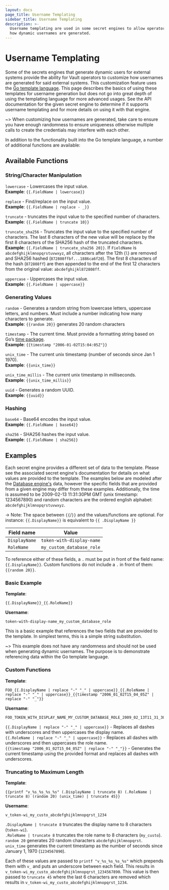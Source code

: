 ```yaml
---
layout: docs
page_title: Username Templating
sidebar_title: Username Templating
description: >-
  Username templating are used in some secret engines to allow operators to define
  how dynamic usernames are generated.
---
```


# Username Templating

Some of the secrets engines that generate dynamic users for external systems provide the ability for Vault operators
to customize how usernames are generated for said external systems. This customization feature uses the
[Go template language](https://golang.org/pkg/text/template/). This page describes the basics of using these templates
for username generation but does not go into great depth of using the templating language for more advanced usages.
See the API documentation for the given secret engine to determine if it supports username templating and for more
details on using it with that engine.

~> When customizing how usernames are generated, take care to ensure you have enough randomness to ensure uniqueness
   otherwise multiple calls to create the credentials may interfere with each other.

In addition to the functionality built into the Go template language, a number of additional functions are available:

## Available Functions

### String/Character Manipulation

`lowercase` - Lowercases the input value.<br/>
**Example**: `{{.FieldName | lowercase}}`

`replace` - Find/replace on the input value.<br/>
**Example**: `{{.FieldName | replace - _}}`

`truncate` - truncates the input value to the specified number of characters.<br/>
**Example**: `{{.FieldName | truncate 10}}`

`truncate_sha256` - Truncates the input value to the specified number of characters. The last 8 characters of the
new value will be replace by the first 8 characters of the SHA256 hash of the truncated characters.<br/>
**Example**: `{{.FieldName | truncate_sha256 20}}`. If `FieldName` is `abcdefghijklmnopqrstuvwxyz`, all characters after
the 12th (`l`) are removed and SHA256 hashed (`872808ffbf...1886ca6f20`).
The first 8 characters of the hash (`872808ff`) are then appended to the end of the first 12 characters from the
original value: `abcdefghijkl872808ff`.

`uppercase` - Uppercases the input value.<br/>
**Example**: `{{.FieldName | uppercase}}`

### Generating Values

`random` - Generates a random string from lowercase letters, uppercase letters, and numbers. Must include a
number indicating how many characters to generate.<br/>
**Example**: `{{random 20}}` generates 20 random characters

`timestamp` - The current time. Must provide a formatting string based on Go’s [time package](https://golang.org/pkg/time/).<br/>
**Example**: `{{timestamp "2006-01-02T15:04:05Z"}}`

`unix_time` - The current unix timestamp (number of seconds since Jan 1 1970).<br/>
**Example**: `{{unix_time}}`

`unix_time_millis` - The current unix timestamp in milliseconds.<br/>
**Example**: `{{unix_time_millis}}`

`uuid` - Generates a random UUID.<br/>
**Example**: `{{uuid}}`

### Hashing

`base64` - Base64 encodes the input value.<br/>
**Example**: `{{.FieldName | base64}}`

`sha256` - SHA256 hashes the input value.<br/>
**Example**: `{{.FieldName | sha256}}`

## Examples

Each secret engine provides a different set of data to the template. Please see the associated secret engine's
documentation for details on what values are provided to the template. The examples below are modeled after the
[Database engine's](/docs/secrets/databases) data, however the specific fields that are provided from a given engine
may differ from these examples. Additionally, the time is assumed to be 2009-02-13 11:31:30PM GMT
(unix timestamp: 1234567890) and random characters are the ordered english alphabet: `abcdefghijklmnopqrstuvwxyz`.

-> Note: The space between `{{`/`}}` and the values/functions are optional.
   For instance: `{{.DisplayName}}` is equivalent to `{{ .DisplayName }}`

| Field name    | Value |
| ------------- | ----- |
| `DisplayName` | `token-with-display-name` |
| `RoleName`    | `my_custom_database_role` |

To reference either of these fields, a `.` must be put in front of the field name: `{{.DisplayName}}`. Custom functions
do not include a `.` in front of them: `{{random 20}}`.

### Basic Example

**Template**:
```
{{.DisplayName}}_{{.RoleName}}
```
**Username**:
```
token-with-display-name_my_custom_database_role
```

This is a basic example that references the two fields that are provided to the template. In simplest terms, this is
a simple string substitution.

~> This example does not have any randomness and should not be used when generating dynamic usernames. The purpose is to
   demonstrate referencing data within the Go template language.

### Custom Functions

**Template**:
```
FOO_{{.DisplayName | replace "-" "_" | uppercase}}_{{.RoleName | replace "-" "_" | uppercase}}_{{timestamp "2006_01_02T15_04_05Z" | replace "-" "_"}}
```
**Username**:
```
FOO_TOKEN_WITH_DISPLAY_NAME_MY_CUSTOM_DATABASE_ROLE_2009_02_13T11_31_30Z_0700
```

`{{.DisplayName | replace "-" "_" | uppercase}}` - Replaces all dashes with underscores and then uppercases the display name.<br/>
`{{.RoleName | replace "-" "_" | uppercase}}` - Replaces all dashes with underscores and then uppercases the role name.<br/>
`{{timestamp "2006_01_02T15_04_05Z" | replace "-" "_"}}` - Generates the current timestamp using the provided format and
replaces all dashes with underscores.

### Truncating to Maximum Length

**Template**:
```
{{printf "v_%s_%s_%s_%s" (.DisplayName | truncate 8) (.RoleName | truncate 8) (random 20) (unix_time) | truncate 45}}
```
**Username**:
```
v_token-wi_my_custo_abcdefghijklmnopqrst_1234
```

`.DisplayName | truncate 8` truncates the display name to 8 characters (`token-wi`).<br/>
`.RoleName | truncate 8` truncates the role name to 8 characters (`my_custo`).<br/>
`random 20` generates 20 random characters `abcdefghijklmnopqrst`.<br/>
`unix_time` generates the current timestamp as the number of seconds since January 1, 1970 (`1234567890`).<br/>

Each of these values are passed to `printf "v_%s_%s_%s_%s"` which prepends them with `v_` and puts an underscore between
each field. This results in `v_token-wi_my_custo_abcdefghijklmnopqrst_1234567890`. This value is then passed to
`truncate 45` where the last 6 characters are removed which results in `v_token-wi_my_custo_abcdefghijklmnopqrst_1234`.
